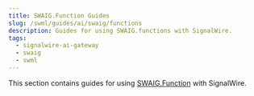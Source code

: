 ```yaml
---
title: SWAIG.Function Guides
slug: /swml/guides/ai/swaig/functions
description: Guides for using SWAIG.functions with SignalWire.
tags:
  - signalwire-ai-gateway
  - swaig
  - swml
---
```


[swaig-function]: /swml/methods/ai/swaig/functions

This section contains guides for using [SWAIG.Function][swaig-function] with SignalWire.

<DocCardList />
